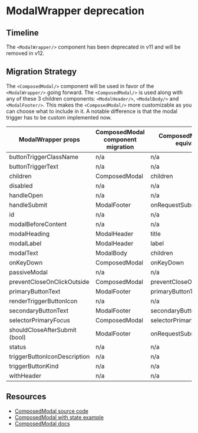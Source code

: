 # ModalWrapper deprecation

## Timeline

The `<ModalWrapper/>` component has been deprecated in v11 and will be removed
in v12.

## Migration Strategy

The `<ComposedModal/>` component will be used in favor of the `<ModalWrapper/>`
going forward. The `<ComposedModal/>` is used along with any of these 3 children
components: `<ModalHeader/>`, `<ModalBody/>` and `<ModalFooter/>`. This makes
the `<ComposedModal/>` more customizable as you can choose what to include in
it. A notable difference is that the modal trigger has to be custom implemented
now.

| ModalWrapper props            | ComposedModal component migration | ComposedModal prop equivalent |
| ----------------------------- | --------------------------------- | ----------------------------- |
| buttonTriggerClassName        | n/a                               | n/a                           |
| buttonTriggerText             | n/a                               | n/a                           |
| children                      | ComposedModal                     | children                      |
| disabled                      | n/a                               | n/a                           |
| handleOpen                    | n/a                               | n/a                           |
| handleSubmit                  | ModalFooter                       | onRequestSubmit               |
| id                            | n/a                               | n/a                           |
| modalBeforeContent            | n/a                               | n/a                           |
| modalHeading                  | ModalHeader                       | title                         |
| modalLabel                    | ModalHeader                       | label                         |
| modalText                     | ModalBody                         | children                      |
| onKeyDown                     | ComposedModal                     | onKeyDown                     |
| passiveModal                  | n/a                               | n/a                           |
| preventCloseOnClickOutside    | ComposedModal                     | preventCloseOnClickOutside    |
| primaryButtonText             | ModalFooter                       | primaryButtonText             |
| renderTriggerButtonIcon       | n/a                               | n/a                           |
| secondaryButtonText           | ModalFooter                       | secondaryButtonText           |
| selectorPrimaryFocus          | ComposedModal                     | selectorPrimaryFocus          |
| shouldCloseAfterSubmit (bool) | ModalFooter                       | onRequestSubmit (func)        |
| status                        | n/a                               | n/a                           |
| triggerButtonIconDescription  | n/a                               | n/a                           |
| triggerButtonKind             | n/a                               | n/a                           |
| withHeader                    | n/a                               | n/a                           |

## Resources

- [ComposedModal source code](https://github.com/carbon-design-system/carbon/tree/main/packages/react/src/components/ComposedModal)
- [ComposedModal with state example](https://react.carbondesignsystem.com/?path=/story/components-composedmodal--with-state-manager)
- [ComposedModal docs](https://github.com/carbon-design-system/carbon/blob/main/packages/react/src/components/ComposedModal/ComposedModal.mdx)
